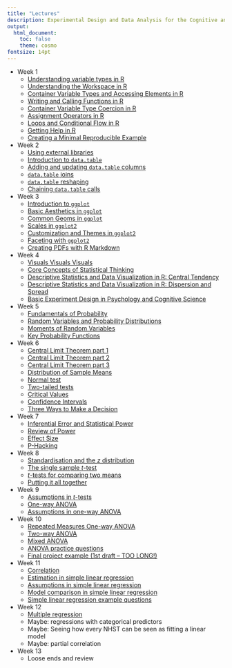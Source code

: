 ```yaml
---
title: "Lectures"
description: Experimental Design and Data Analysis for the Cognitive and Brain Sciences
output:
  html_document:
    toc: false 
    theme: cosmo
fontsize: 14pt
---
```


- Week 1
  - <a href="lectures/week_1/lecture_variable_types.html" target="_blank">Understanding variable types in R</a>
  - <a href="lectures/week_1/lecture_workspace.html" target="_blank">Understanding the Workspace in R</a>
  - <a href="lectures/week_1/lecture_container_types.html" target="_blank">Container Variable Types and Accessing Elements in R</a>
  - <a href="lectures/week_1/lecture_functions.html" target="_blank">Writing and Calling Functions in R</a>
  - <a href="lectures/week_1/lecture_container_type_coercion.html" target="_blank">Container Variable Type Coercion in R</a>
  - <a href="lectures/week_1/lecture_assignment_operators.html" target="_blank">Assignment Operators in R</a>
  - <a href="lectures/week_1/lecture_loops_cond_flow.html" target="_blank">Loops and Conditional Flow in R</a>
  - <a href="lectures/week_1/lecture_getting_help.html" target="_blank">Getting Help in R</a>
  - <a href="lectures/week_1/lecture_mre.html" target="_blank">Creating a Minimal Reproducible Example</a>

- Week 2
  - <a href="lectures/week_2/lecture_using_libraries.html" target="_blank">Using external libraries</a>
  - <a href="lectures/week_2/lecture_datatable_basics.html" target="_blank">Introduction to `data.table`</a>
  - <a href="lectures/week_2/lecture_add_update_col.html" target="_blank">Adding and updating `data.table` columns</a>
  - <a href="lectures/week_2/lecture_joins.html" target="_blank">`data.table` joins</a>
  - <a href="lectures/week_2/lecture_reshaping_datatables.html" target="_blank">`data.table` reshaping</a>
  - <a href="lectures/week_2/lecture_chaining.html" target="_blank">Chaining `data.table` calls</a>

- Week 3
  - <a href="lectures/week_3/lecture_intro_to_ggplot.html" target="_blank">Introduction to `ggplot`</a>
  - <a href="lectures/week_3/lecture_aes.html" target="_blank">Basic Aesthetics in `ggplot`</a>
  - <a href="lectures/week_3/lecture_geoms.html" target="_blank">Common Geoms in `ggplot`</a>
  - <a href="lectures/week_3/lecture_scales.html" target="_blank">Scales in `ggplot2`</a>
  - <a href="lectures/week_3/lecture_themes.html" target="_blank">Customization and Themes in `ggplot2`</a>
  - <a href="lectures/week_3/lecture_facets.html" target="_blank">Faceting with `ggplot2`</a>
  - <a href="lectures/week_3/lecture_rmarkdown.html" target="_blank">Creating PDFs with R Markdown</a>

- Week 4
  - <a href="lectures/week_4/lecture_descriptive_stats_plot_compare.html" target="_blank">Visuals Visuals Visuals</a>
  - <a href="lectures/week_4/lecture_what_is_stats.html" target="_blank">Core Concepts of Statistical Thinking</a>
  - <a href="lectures/week_4/lecture_descriptive_stats_central_tendancy.html" target="_blank">Descriptive Statistics and Data Visualization in R: Central Tendency</a>
  - <a href="lectures/week_4/lecture_descriptive_stats_spread.html" target="_blank">Descriptive Statistics and Data Visualization in R: Dispersion and Spread</a>
  - <a href="lectures/week_4/lecture_experiment_design.html" target="_blank">Basic Experiment Design in Psychology and Cognitive Science</a>

- Week 5
  - <a href="lectures/week_5/lecture_probability.html" target="_blank">Fundamentals of Probability</a>
  - <a href="lectures/week_5/lecture_random_variable.html" target="_blank">Random Variables and Probability Distributions</a>
  - <a href="lectures/week_5/lecture_moments.html" target="_blank">Moments of Random Variables</a>
  - <a href="lectures/week_5/lecture_probability_functions.html" target="_blank">Key Probability Functions</a>

- Week 6
  - <a href="lectures/week_6/lecture_central_limit_theorem_sums.html" target="_blank">Central Limit Theorem part 1</a>
  - <a href="lectures/week_6/lecture_central_limit_theorem_means.html" target="_blank">Central Limit Theorem part 2</a>
  - <a href="lectures/week_6/lecture_central_limit_theorem_formal.html" target="_blank">Central Limit Theorem part 3</a>
  - <a href="lectures/week_6/lecture_dist_samp_means.html" target="_blank">Distribution of Sample Means</a>
  - <a href="lectures/week_6/lecture_normal_test.html" target="_blank">Normal test</a>
  - <a href="lectures/week_6/lecture_two_tailed_tests.html" target="_blank">Two-tailed tests</a>
  - <a href="lectures/week_6/lecture_critical_values.html" target="_blank">Critical Values</a>
  - <a href="lectures/week_6/lecture_confidence_intervals.html" target="_blank">Confidence Intervals</a>
  - <a href="lectures/week_6/lecture_3_decisions.html" target="_blank">Three Ways to Make a Decision</a>

- Week 7
  - <a href="lectures/week_7/lecture_error_and_power.html" target="_blank">Inferential Error and Statistical Power</a>
  - <a href="lectures/week_7/lecture_power_review.html" target="_blank">Review of Power</a>
  - <a href="lectures/week_7/lecture_effect_size.html" target="_blank">Effect Size</a>
  - <a href="lectures/week_7/lecture_p_hacking.html" target="_blank">P-Hacking</a>

- Week 8
  - <a href="lectures/week_8/lecture_z_test.html" target="_blank">Standardisation and the $z$ distribution</a>
  - <a href="lectures/week_8/lecture_t_test_one_sample.html" target="_blank">The single sample $t$-test</a>
  - <a href="lectures/week_8/lecture_t_test_two_sample.html" target="_blank">$t$-tests for comparing two means</a>
  - <a href="lectures/week_8/lecture_putting_it_all_together.html" target="_blank">Putting it all together</a>

- Week 9
  - <a href="lectures/week_8/lecture_t_test_assumptions.html" target="_blank">Assumptions in $t$-tests</a>
  - <a href="lectures/week_9/lecture_anova_oneway.html" target="_blank">One-way ANOVA</a>
  - <a href="lectures/week_9/lecture_anova_oneway_assumptions.html" target="_blank">Assumptions in one-way ANOVA</a>

- Week 10
  - <a href="lectures/week_9/lecture_anova_rm.html" target="_blank">Repeated Measures One-way ANOVA</a>
  - <a href="lectures/week_9/lecture_anova_twoway.html" target="_blank">Two-way ANOVA</a>
  - <a href="lectures/week_9/lecture_anova_mixed.html" target="_blank">Mixed ANOVA</a>
  - <a href="lectures/week_9/lecture_anova_practice.html" target="_blank">ANOVA practice questions</a>
  - <a href="lectures/week_9/final_project_example.html" target="_blank">Final project example (1st draft -- TOO LONG!)</a>

- Week 11
  - <a href="lectures/week_10/lecture_correlation.html" target="_blank">Correlation</a>
  - <a href="lectures/week_10/lecture_simple_linear_regression_estimation.html" target="_blank">Estimation in simple linear regression</a>
  - <a href="lectures/week_10/lecture_simple_linear_regression_assumptions.html" target="_blank">Assumptions in simple linear regression</a>
  - <a href="lectures/week_10/lecture_simple_linear_regression_model_comparison.html" target="_blank">Model comparison in simple linear regression</a>
  - <a href="lectures/week_10/lecture_simple_linear_regression_example_questions.html" target="_blank">Simple linear regression example questions</a>

- Week 12
  - <a href="lectures/week_11/lecture_multiple_regression.html" target="_blank">Multiple regression</a>
  - Maybe: regressions with categorical predictors
  - Maybe: Seeing how every NHST can be seen as fitting a linear model
  - Maybe: partial correlation

- Week 13
  - Loose ends and review
